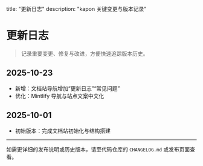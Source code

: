 title: "更新日志"
description: "kapon 关键变更与版本记录"

# 更新日志

> 记录重要变更、修复与改进，方便快速追踪版本历史。

## 2025-10-23

- 新增：文档站导航增加“更新日志”“常见问题”
- 优化：Mintlify 导航与站点文案中文化

## 2025-10-01

- 初始版本：完成文档站初始化与结构搭建

---

如需更详细的发布说明或历史版本，请至代码仓库的 `CHANGELOG.md` 或发布页面查看。

